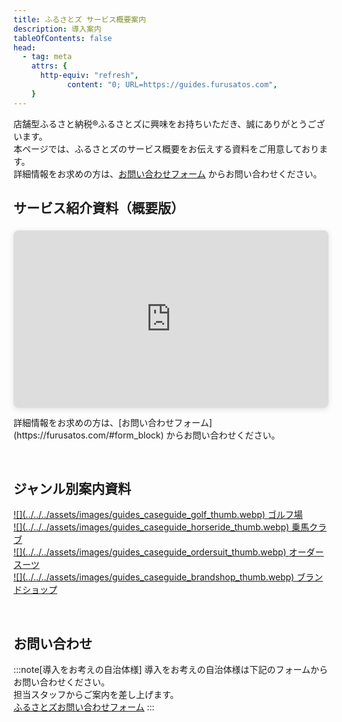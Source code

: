 ```yaml
---
title: ふるさとズ サービス概要案内
description: 導入案内
tableOfContents: false
head:
  - tag: meta
    attrs: {
      http-equiv: "refresh",
			content: "0; URL=https://guides.furusatos.com",
    }
---
```


店舗型ふるさと納税®ふるさとズに興味をお持ちいただき、誠にありがとうございます。  
本ページでは、ふるさとズのサービス概要をお伝えする資料をご用意しております。  
詳細情報をお求めの方は、[お問い合わせフォーム](https://furusatos.com/#form_block) からお問い合わせください。


## サービス紹介資料（概要版）
<div style="position: relative; width: 100%; height: 0; padding-top: 56.2500%;
 padding-bottom: 0; box-shadow: 0 2px 8px 0 rgba(63,69,81,0.16); margin-top: 1.6em; margin-bottom: 0.9em; overflow: hidden;
 border-radius: 8px; will-change: transform;">
  <iframe loading="lazy" style="position: absolute; width: 100%; height: 100%; top: 0; left: 0; border: none; padding: 0;margin: 0;"
    src="https:&#x2F;&#x2F;www.canva.com&#x2F;design&#x2F;DAGJqx-aSKo&#x2F;k5hr9rlzs1W1LeGIlyntSw&#x2F;view?embed" allowfullscreen="allowfullscreen" allow="fullscreen">
  </iframe>
</div>
詳細情報をお求めの方は、[お問い合わせフォーム](https://furusatos.com/#form_block) からお問い合わせください。

&nbsp;

## ジャンル別案内資料
<div class="col3-wrap">
  <div class="col">
    <a href="../../../pdf/furusatos-caseguide_golf_240704.pdf" download="furusatos-caseguide_golf_240704.pdf">
      ![](../../../assets/images/guides_caseguide_golf_thumb.webp)
      <span class="name">ゴルフ場</span>  
    </a>
  </div>
  <div class="col">
    <a href="../../../pdf/furusatos-caseguide_horseride_240704.pdf" download="furusatos-caseguide_horseride_240704.pdf">
      ![](../../../assets/images/guides_caseguide_horseride_thumb.webp)
      <span class="name">乗馬クラブ</span>  
    </a>
  </div>
  <div class="col">
    <a href="../../../pdf/furusatos-caseguide_ordersuit_240704.pdf" download="furusatos-caseguide_ordersuit_240704.pdf">
      ![](../../../assets/images/guides_caseguide_ordersuit_thumb.webp)
      <span class="name">オーダースーツ</span>  
    </a>
  </div>
  <div class="col">
    <a href="../../../pdf/furusatos-caseguide_brandshop_240704.pdf" download="furusatos-caseguide_brandshop_240704.pdf">
      ![](../../../assets/images/guides_caseguide_brandshop_thumb.webp)
      <span class="name">ブランドショップ</span>  
    </a>
  </div>
</div>

&nbsp;

## お問い合わせ
:::note[導入をお考えの自治体様]
導入をお考えの自治体様は下記のフォームからお問い合わせください。  
担当スタッフからご案内を差し上げます。  
[ふるさとズお問い合わせフォーム](https://furusatos.com/#form_block)
:::
